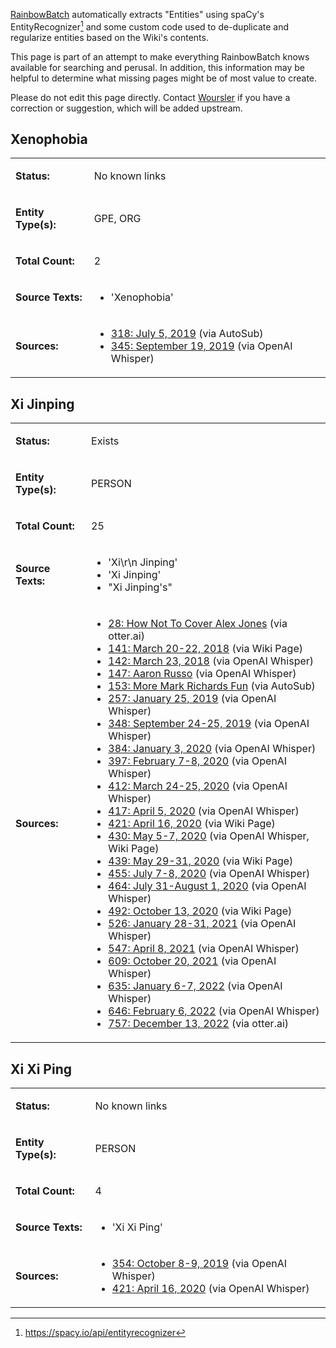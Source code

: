 [[User:RainbowBatch | RainbowBatch]] automatically extracts "Entities" using spaCy's EntityRecognizer<ref>https://spacy.io/api/entityrecognizer</ref> and some custom code used to de-duplicate and regularize entities based on the Wiki's contents.

This page is part of an attempt to make everything RainbowBatch knows available for searching and perusal. In addition, this information may be helpful to determine what missing pages might be of most value to create.

Please do not edit this page directly. Contact [[User:Woursler | Woursler]] if you have a correction or suggestion, which will be added upstream.

==Xenophobia==
{| class="fandom-table"
|'''Status:'''
|No known links
|-
|'''Entity Type(s):'''
|GPE, ORG
|-
|'''Total Count:'''
|2
|-
|'''Source Texts:'''
|

*'Xenophobia'

|-
|'''Sources:'''
|

*[[318: July 5, 2019]] (via AutoSub)
*[[345: September 19, 2019]] (via OpenAI Whisper)

|}

==Xi Jinping==
{| class="fandom-table"
|'''Status:'''
|Exists
|-
|'''Entity Type(s):'''
|PERSON
|-
|'''Total Count:'''
|25
|-
|'''Source Texts:'''
|

*'Xi\r\n    Jinping'
*'Xi Jinping'
*"Xi Jinping's"

|-
|'''Sources:'''
|

*[[28: How Not To Cover Alex Jones]] (via otter.ai)
*[[141: March 20-22, 2018]] (via Wiki Page)
*[[142: March 23, 2018]] (via OpenAI Whisper)
*[[147: Aaron Russo]] (via OpenAI Whisper)
*[[153: More Mark Richards Fun]] (via AutoSub)
*[[257: January 25, 2019]] (via OpenAI Whisper)
*[[348: September 24-25, 2019]] (via OpenAI Whisper)
*[[384: January 3, 2020]] (via OpenAI Whisper)
*[[397: February 7-8, 2020]] (via OpenAI Whisper)
*[[412: March 24-25, 2020]] (via OpenAI Whisper)
*[[417: April 5, 2020]] (via OpenAI Whisper)
*[[421: April 16, 2020]] (via Wiki Page)
*[[430: May 5-7, 2020]] (via OpenAI Whisper, Wiki Page)
*[[439: May 29-31, 2020]] (via Wiki Page)
*[[455: July 7-8, 2020]] (via OpenAI Whisper)
*[[464: July 31-August 1, 2020]] (via OpenAI Whisper)
*[[492: October 13, 2020]] (via Wiki Page)
*[[526: January 28-31, 2021]] (via OpenAI Whisper)
*[[547: April 8, 2021]] (via OpenAI Whisper)
*[[609: October 20, 2021]] (via OpenAI Whisper)
*[[635: January 6-7, 2022]] (via OpenAI Whisper)
*[[646: February 6, 2022]] (via OpenAI Whisper)
*[[757: December 13, 2022]] (via otter.ai)

|}

==Xi Xi Ping==
{| class="fandom-table"
|'''Status:'''
|No known links
|-
|'''Entity Type(s):'''
|PERSON
|-
|'''Total Count:'''
|4
|-
|'''Source Texts:'''
|

*'Xi Xi Ping'

|-
|'''Sources:'''
|

*[[354: October 8-9, 2019]] (via OpenAI Whisper)
*[[421: April 16, 2020]] (via OpenAI Whisper)

|}
